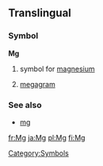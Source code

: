 ==Translingual==
===Symbol===
'''Mg'''
# {{chemistry}} symbol for [[magnesium]]
# [[megagram]]
===See also===
*[[mg]]
[[Category:Symbols]]

[[fr:Mg]]
[[ja:Mg]]
[[pl:Mg]]
[[fi:Mg]]